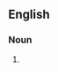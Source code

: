 {{also|eyedrops|eye-drops}}
==English==

===Noun===
{{head|en|noun plural form}}

# {{plural of|eye drop|lang=en}}